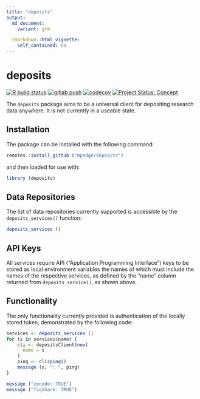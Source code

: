 ```yaml
---
title: "deposits"
output:
  md_document:
    variant: gfm

  rmarkdown::html_vignette:
    self_contained: no
---
```


# deposits

<!-- badges: start -->
[![R build status](https://github.com/mpadge/deposits/workflows/R-CMD-check/badge.svg)](https://github.com/mpadge/deposits/actions?query=workflow%3AR-CMD-check)
[![gitlab push](https://github.com/mpadge/deposits/workflows/push-to-gitlab/badge.svg)](https://github.com/mpadge/deposits/actions?query=workflow%3Apush-to-gitlab)
[![codecov](https://codecov.io/gh/mpadge/deposits/branch/main/graph/badge.svg)](https://codecov.io/gh/mpadge/deposits)
[![Project Status: Concept](https://www.repostatus.org/badges/latest/concept.svg)](https://www.repostatus.org/#concept)
<!-- badges: end -->


The `deposits` package aims to be a universal client for depositing research
data anywhere. It is not currently in a useable state.

## Installation

The package can be installed with the following command:

```r
remotes::install_github ("mpadge/deposits")
```

and then loaded for use with:

```r
library (deposits)
```

## Data Repositories

The list of data repositories currently supported is accessible by the
`deposits_services()` function:

```r
deposits_services ()
```


## API Keys

All services require API ("Application Programming Interface") keys to be
stored as local environment variables the names of which must include the names
of the respective services, as defined by the "name" column returned from
`deposits_service()`, as shown above.

## Functionality

The only functionality currently provided is authentication of the locally
stored token, demonstrated by the following code:

```r
services <- deposits_services ()
for (s in services$name) {
    cli <- depositsClient$new(
      name = s
    )
    ping <- cli$ping()
    message (s, ": ", ping)
}
```
```r
message ("zenodo: TRUE")
message ("figshare: TRUE")
```
